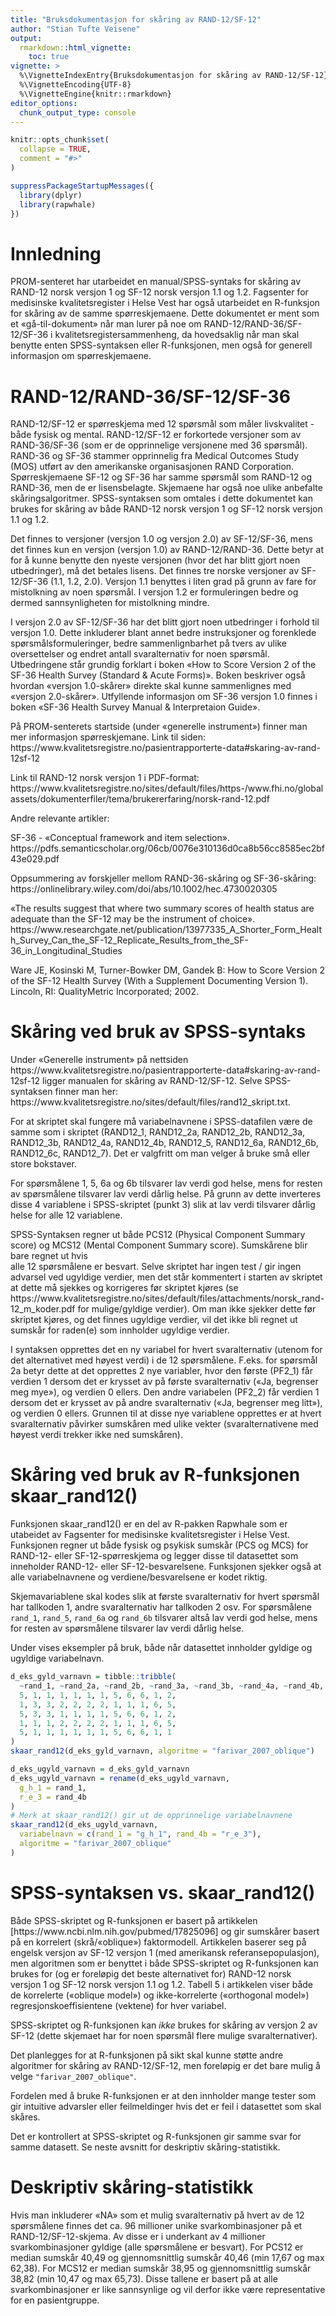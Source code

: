 ```yaml
---
title: "Bruksdokumentasjon for skåring av RAND-12/SF-12"
author: "Stian Tufte Veisene"
output:
  rmarkdown::html_vignette:
    toc: true
vignette: >
  %\VignetteIndexEntry{Bruksdokumentasjon for skåring av RAND-12/SF-12}
  %\VignetteEncoding{UTF-8}
  %\VignetteEngine{knitr::rmarkdown}
editor_options: 
  chunk_output_type: console
---
```


```r
knitr::opts_chunk$set(
  collapse = TRUE,
  comment = "#>"
)
```

```r
suppressPackageStartupMessages({
  library(dplyr)
  library(rapwhale)
})
```

# Innledning

PROM-senteret har utarbeidet en manual/SPSS-syntaks for skåring av 
RAND-12 norsk versjon 1 og SF-12 norsk versjon 1.1 og 1.2. Fagsenter for
medisinske kvalitetsregister i Helse Vest har også utarbeidet en 
R-funksjon for skåring av de samme spørreskjemaene. 
Dette dokumentet er ment som et «gå-til-dokument» når man lurer på noe 
om RAND-12/RAND-36/SF-12/SF-36 i kvalitetsregistersammenheng, da
hovedsaklig når man skal benytte enten SPSS-syntaksen eller 
R-funksjonen, men også for generell informasjon om spørreskjemaene. 

# RAND-12/RAND-36/SF-12/SF-36

RAND-12/SF-12 er spørreskjema med 12 spørsmål som måler livskvalitet - både
fysisk og mental. RAND-12/SF-12 er forkortede versjoner som av RAND-36/SF-36 (som 
er de opprinnelige versjonene med 36 spørsmål). RAND-36 og SF-36 stammer 
opprinnelig fra Medical Outcomes Study (MOS) utført av den amerikanske 
organisasjonen RAND Corporation. Spørreskjemaene SF-12 og SF-36 har samme 
spørsmål som RAND-12 og RAND-36, men de er lisensbelagte. Skjemaene har også noe 
ulike anbefalte skåringsalgoritmer. SPSS-syntaksen som omtales i dette dokumentet 
kan brukes for skåring av både RAND-12 norsk versjon 1 og SF-12 norsk versjon 1.1 og 1.2.

Det finnes to versjoner (versjon 1.0 og versjon 2.0) av SF-12/SF-36, mens det 
finnes kun en versjon (versjon 1.0) av RAND-12/RAND-36. Dette betyr at for 
å kunne benytte den nyeste versjonen (hvor det har blitt gjort noen 
utbedringer), må det betales lisens. Det finnes tre norske versjoner av 
SF-12/SF-36 (1.1, 1.2, 2.0). Versjon 1.1 benyttes i liten grad på grunn av 
fare for mistolkning av noen spørsmål. I versjon 1.2 er formuleringen bedre 
og dermed sannsynligheten for mistolkning mindre.

I versjon 2.0 av SF-12/SF-36 har det blitt gjort noen utbedringer i forhold til 
versjon 1.0. Dette inkluderer blant annet bedre instruksjoner og forenklede 
spørsmålsformuleringer, bedre sammenlignbarhet på tvers av ulike oversettelser 
og endret antall svaralternativ for noen spørsmål. Utbedringene står grundig 
forklart i boken «How to Score Version 2 of the SF-36 Health Survey (Standard & 
Acute Forms)». Boken beskriver også hvordan «versjon 1.0-skårer» direkte skal 
kunne sammenlignes med «versjon 2.0-skårer». Utfyllende informasjon om SF-36 
versjon 1.0 finnes i boken «SF-36 Health Survey Manual & Interpretaion Guide».

På PROM-senterets startside (under «generelle instrument») finner man 
mer informasjon spørreskjemane. Link til siden:
https://www.kvalitetsregistre.no/pasientrapporterte-data#skaring-av-rand-12sf-12

Link til RAND-12 norsk versjon 1 i PDF-format: 
https://www.kvalitetsregistre.no/sites/default/files/https-/www.fhi.no/globalassets/dokumenterfiler/tema/brukererfaring/norsk-rand-12.pdf

Andre relevante artikler:

SF-36 - «Conceptual framework and item selection».
https://pdfs.semanticscholar.org/06cb/0076e310136d0ca8b56cc8585ec2bf43e029.pdf

Oppsummering av forskjeller mellom RAND-36-skåring og SF-36-skåring:
https://onlinelibrary.wiley.com/doi/abs/10.1002/hec.4730020305

«The results suggest that where two summary scores of health status are adequate 
than the SF-12 may be the instrument of choice».
https://www.researchgate.net/publication/13977335_A_Shorter_Form_Health_Survey_Can_the_SF-12_Replicate_Results_from_the_SF-36_in_Longitudinal_Studies

Ware JE, Kosinski M, Turner-Bowker DM, Gandek B: How to Score Version 2 of the 
SF-12 Health Survey (With a Supplement Documenting Version 1). Lincoln, RI: 
QualityMetric Incorporated; 2002.

# Skåring ved bruk av SPSS-syntaks

Under «Generelle instrument» på nettsiden 
https://www.kvalitetsregistre.no/pasientrapporterte-data#skaring-av-rand-12sf-12 
ligger manualen for skåring av RAND-12/SF-12. Selve SPSS-syntaksen 
finner man her: 
https://www.kvalitetsregistre.no/sites/default/files/rand12_skript.txt.

For at skriptet skal fungere må variabelnavnene i SPSS-datafilen være de 
samme som i skriptet (RAND12_1, RAND12_2a, RAND12_2b, RAND12_3a, 
RAND12_3b, RAND12_4a, RAND12_4b, RAND12_5, RAND12_6a, RAND12_6b, 
RAND12_6c, RAND12_7). Det er valgfritt om man velger å bruke små eller 
store bokstaver. 

For spørsmålene 1, 5, 6a og 6b tilsvarer lav verdi god helse, mens for resten av 
spørsmålene tilsvarer lav verdi dårlig helse. På grunn av dette inverteres 
disse 4 variablene i SPSS-skriptet (punkt 3) slik at lav verdi tilsvarer dårlig 
helse for alle 12 variablene.

SPSS-Syntaksen regner ut både PCS12 (Physical Component Summary score) og MCS12 
(Mental Component Summary score). Sumskårene blir bare regnet ut hvis  
alle 12 spørsmålene er besvart. Selve skriptet har ingen test / gir ingen advarsel ved 
ugyldige verdier, men det står kommentert i starten av skriptet at dette må 
sjekkes og korrigeres før skriptet kjøres (se 
https://www.kvalitetsregistre.no/sites/default/files/attachments/norsk_rand-12_m_koder.pdf
for mulige/gyldige verdier). Om man ikke sjekker dette før skriptet kjøres, og det 
finnes ugyldige verdier, vil det ikke bli regnet ut sumskår for raden(e)
som innholder ugyldige verdier.

I syntaksen opprettes det en ny variabel for hvert svaralternativ 
(utenom for det alternativet med høyest verdi) i de 12 spørsmålene. F.eks. for
spørsmål 2a betyr dette at det opprettes 2 nye variabler, hvor den første (PF2_1) 
får verdien 1 dersom det er krysset av på første svaralternativ («Ja, begrenser meg 
mye»), og verdien 0 ellers. Den andre variabelen (PF2_2) får verdien 1 dersom det 
er krysset av på andre svaralternativ («Ja, begrenser meg litt»), og verdien 0 
ellers. Grunnen til at disse nye variablene opprettes er at hvert svaralternativ 
påvirker sumskåren med ulike vekter (svaralternativene med høyest verdi trekker 
ikke ned sumskåren). 

# Skåring ved bruk av R-funksjonen skaar_rand12()

Funksjonen skaar_rand12() er en del av R-pakken Rapwhale som er 
utabeidet av Fagsenter for medisinske kvalitetsregister i Helse Vest. 
Funksjonen regner ut både fysisk og psykisk sumskår (PCS og MCS) for 
RAND-12- eller SF-12-spørreskjema og legger disse til datasettet som
inneholder RAND-12- eller SF-12-besvarelsene. Funksjonen sjekker også at 
alle variabelnavnene og verdiene/besvarelsene er kodet riktig.

Skjemavariablene skal kodes slik at første svaralternativ for hvert
spørsmål har tallkoden 1, andre svaralternativ har tallkoden 2 osv.
For spørsmålene `rand_1`, `rand_5`, `rand_6a` og `rand_6b` tilsvarer 
altså lav verdi god helse, mens for resten av spørsmålene tilsvarer lav 
verdi dårlig helse.

Under vises eksempler på bruk, både når datasettet innholder gyldige og 
ugyldige variabelnavn.

```r
d_eks_gyld_varnavn = tibble::tribble(
  ~rand_1, ~rand_2a, ~rand_2b, ~rand_3a, ~rand_3b, ~rand_4a, ~rand_4b, ~rand_5, ~rand_6a, ~rand_6b, ~rand_6c, ~rand_7,
  5, 1, 1, 1, 1, 1, 1, 5, 6, 6, 1, 2,
  1, 3, 3, 2, 2, 2, 2, 1, 1, 1, 6, 5,
  5, 3, 3, 1, 1, 1, 1, 5, 6, 6, 1, 2,
  1, 1, 1, 2, 2, 2, 2, 1, 1, 1, 6, 5,
  5, 1, 1, 1, 1, 1, 1, 5, 6, 6, 1, 1
)
skaar_rand12(d_eks_gyld_varnavn, algoritme = "farivar_2007_oblique")

d_eks_ugyld_varnavn = d_eks_gyld_varnavn
d_eks_ugyld_varnavn = rename(d_eks_ugyld_varnavn,
  g_h_1 = rand_1,
  r_e_3 = rand_4b
)
# Merk at skaar_rand12() gir ut de opprinnelige variabelnavnene
skaar_rand12(d_eks_ugyld_varnavn,
  variabelnavn = c(rand_1 = "g_h_1", rand_4b = "r_e_3"),
  algoritme = "farivar_2007_oblique"
)
```

# SPSS-syntaksen vs. skaar_rand12()

Både SPSS-skriptet og R-funksjonen er basert på artikkelen 
[https://www.ncbi.nlm.nih.gov/pubmed/17825096] og gir sumskårer 
basert på en korrelert (skrå/«oblique») faktormodell. Artikkelen
baserer seg på engelsk versjon av SF-12 versjon 1 (med amerikansk 
referansepopulasjon), men algoritmen som er benyttet i både
SPSS-skriptet og R-funksjonen kan brukes for (og er foreløpig det 
beste alternativet for) RAND-12 norsk versjon 1 og SF-12 norsk 
versjon 1.1 og 1.2. Tabell 5 i artikkelen viser både de 
korrelerte («oblique model») og ikke-korrelerte 
(«orthogonal model») regresjonskoeffisientene (vektene) for hver 
variabel.

SPSS-skriptet og R-funksjonen kan *ikke* brukes for skåring av 
versjon 2 av SF-12 (dette skjemaet har for noen spørsmål flere 
mulige svaralternativer).

Det planlegges for at R-funksjonen på sikt skal kunne støtte 
andre algoritmer for skåring av RAND-12/SF-12, men foreløpig er 
det bare mulig å velge `"farivar_2007_oblique"`.

Fordelen med å bruke R-funksjonen er at den innholder mange 
tester som gir intuitive advarsler eller feilmeldinger hvis det 
er feil i datasettet som skal skåres.

Det er kontrollert at SPSS-skriptet og R-funksjonen gir samme
svar for samme datasett. Se neste avsnitt for deskriptiv 
skåring-statistikk. 

# Deskriptiv skåring-statistikk

Hvis man inkluderer «NA» som et mulig svaralternativ på hvert av de 12 spørsmålene 
finnes det ca. 96 millioner unike svarkombinasjoner på et RAND-12/SF-12-skjema. Av 
disse er i underkant av 4 millioner svarkombinasjoner gyldige (alle spørsmålene er 
besvart). For PCS12 er median sumskår 40,49 og gjennomsnittlig sumskår 40,46 (min 
17,67 og max 62,38). For MCS12 er median sumskår 38,95 og gjennomsnittlig sumskår 
38,82 (min 10,47 og max 65,73). Disse tallene er basert på at alle svarkombinasjoner 
er like sannsynlige og vil derfor ikke være representative for en pasientgruppe.
